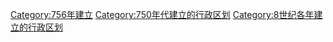 [[Category:756年建立|Category:756年建立]]
[[Category:750年代建立的行政区划|Category:750年代建立的行政区划]]
[[Category:8世纪各年建立的行政区划|Category:8世纪各年建立的行政区划]]